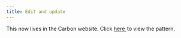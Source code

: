 ```yaml
---
title: Edit and update
---
```


This now lives in the Carbon website.
Click <a href="https://www.carbondesignsystem.com/experimental/edit-pattern" target="_blank">
here <Launch16 fill="currentColor" style="vertical-align:middle; margin: 0 2px 2px 0"/></a>
to view the pattern.
